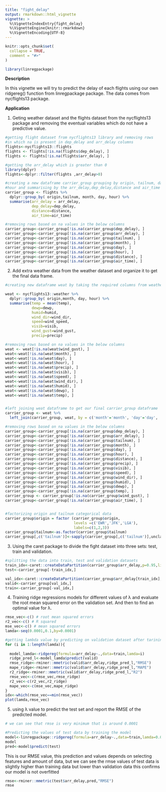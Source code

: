 ```yaml
---
title: "fight_delay"
output: rmarkdown::html_vignette
vignette: >
  %\VignetteIndexEntry{fight_delay}
  %\VignetteEngine{knitr::rmarkdown}
  %\VignetteEncoding{UTF-8}
---
```


```r
knitr::opts_chunk$set(
  collapse = TRUE,
  comment = "#>"
)
```

```r
library(linregpackage)
```
**Description** 

In this vignette we will try to predict the delay of each flights using our own ridgereg() function from linregpackage package. The data comes from nycflights13 package.

**Application** 

1. Geting weather dataset and the flights dataset from the nycflights13 package and removing the eventual variables which do not have a predictive value.
```r
#getting flight dataset from nycflights13 library and removing rows 
#in which na is present in dep_delay and arr_delay columns
flights<-nycflights13::flights
flights <- flights[!is.na(flights$dep_delay), ]
flights <- flights[!is.na(flights$arr_delay), ]

#getting the arr_delay which is greater than 0
library(dplyr)
flights<-dplyr::filter(flights ,arr_delay>0)

#creating a new dataframe carrier_group grouping by origin, tailnum, day
#hour and summarising by the arr_delay,dep_delay,distance and air_time columns
carrier_group <- flights %>%
  dplyr::group_by( origin,tailnum, month, day, hour) %>%
  summarise(arr_delay = arr_delay,
            dep_delay=dep_delay,
            distance=distance,
            air_time=air_time)

#removing rows based on na values in the below columns
carrier_group<-carrier_group[!is.na(carrier_group$dep_delay), ]
carrier_group<-carrier_group[!is.na(carrier_group$arr_delay), ]
carrier_group<-carrier_group[!is.na(carrier_group$tailnum), ]
carrier_group<-carrier_group[!is.na(carrier_group$month), ]
carrier_group<-carrier_group[!is.na(carrier_group$day), ]
carrier_group<-carrier_group[!is.na(carrier_group$hour), ]
carrier_group<-carrier_group[!is.na(carrier_group$distance), ]
carrier_group<-carrier_group[!is.na(carrier_group$air_time), ]
```
2. Add extra weather data from the weather dataset and organize it to get the final data frame.
```r
#creating new dataframe weat by taking the required columns from weather dataset

weat <- nycflights13::weather %>%
  dplyr::group_by( origin,month, day, hour) %>%
  summarise(temp = mean(temp),
            dewp=dewp,
            humid=humid,
            wind_dir=wind_dir,
            speed=wind_speed,
            visib=visib,
            wind_gust=wind_gust,
            precip=precip)

#removing rows based on na values in the below columns
weat <- weat[!is.na(weat$wind_gust), ]
weat<-weat[!is.na(weat$month), ]
weat<-weat[!is.na(weat$day), ]
weat<-weat[!is.na(weat$hour), ]
weat<-weat[!is.na(weat$precip), ]
weat<-weat[!is.na(weat$visib), ]
weat<-weat[!is.na(weat$speed), ]
weat<-weat[!is.na(weat$wind_dir), ]
weat<-weat[!is.na(weat$humid), ]
weat<-weat[!is.na(weat$dewp), ]
weat<-weat[!is.na(weat$temp), ]


#left joining weat dataframe to get our final carrier_group dataframe
carrier_group <- weat %>%
  left_join(carrier_group, weat, by = c('month'='month', 'day'='day', 'hour'='hour','origin'='origin'))

#removing rows based on na values in the below columns
carrier_group<-carrier_group[!is.na(carrier_group$dep_delay), ]
carrier_group<-carrier_group[!is.na(carrier_group$arr_delay), ]
carrier_group<-carrier_group[!is.na(carrier_group$tailnum), ]
carrier_group<-carrier_group[!is.na(carrier_group$month), ]
carrier_group<-carrier_group[!is.na(carrier_group$day), ]
carrier_group<-carrier_group[!is.na(carrier_group$hour), ]
carrier_group<-carrier_group[!is.na(carrier_group$distance), ]
carrier_group<-carrier_group[!is.na(carrier_group$precip), ]
carrier_group<-carrier_group[!is.na(carrier_group$visib), ]
carrier_group<-carrier_group[!is.na(carrier_group$speed), ]
carrier_group<-carrier_group[!is.na(carrier_group$wind_dir), ]
carrier_group<-carrier_group[!is.na(carrier_group$humid), ]
carrier_group<-carrier_group[!is.na(carrier_group$dewp), ]
carrier_group<-carrier_group[!is.na(carrier_group$temp), ]
carrier_group <- carrier_group[!is.na(carrier_group$wind_gust), ]
carrier_group<-carrier_group[!is.na(carrier_group$air_time), ]


#factorizing origin and tailnum categorical data
carrier_group$origin = factor (carrier_group$origin,
                               levels =c('EWR','JFK','LGA'),
                               labels=c(1,2,3))
carrier_group$tailnum<-as.factor(carrier_group$tailnum)
carrier_group[,c('tailnum')]<-sapply(carrier_group[,c('tailnum')],unclass)

```
3. Using the caret package to divide the fight dataset into three sets: test, train and validation.
```r
#splitting the data into train, test and validation datasets
train_idx<-caret::createDataPartition(carrier_group$arr_delay,p=0.95,list=F)
test<-carrier_group[-train_idx,]

val_idx<-caret::createDataPartition(carrier_group$arr_delay[train_idx],p=0.16,list=F)
valid<-carrier_group[val_idx,]
train<-carrier_group[-val_idx,]
```
4. Training ridge regressions models for different values of λ and evaluate the root mean squared error on the validation set. And then to find an optimal value for λ.
```r
rmse_vec<-c() # root mean squared errors 
r2_vec<-c() # R squared
mse_vec<-c() # mean squared errors
lamda<-seq(0.0001,0.1,by=0.0001)

#getting lambda value by predicting on validation dataset after tarining on dataset
for (i in 1:length(lamda)){
  
  model_lamda<-ridgereg(formula=arr_delay~.,data=train,lamda=i)
  ridge_pred_l<-model_lamda$predict(valid)
  rmse_ridge<-rminer::mmetric(valid$arr_delay,ridge_pred_l,"RMSE")
  mape_ridge<-rminer::mmetric(valid$arr_delay,ridge_pred_l,"MAPE")
  r2_ridge<-rminer::mmetric(valid$arr_delay,ridge_pred_l,"R2")
  rmse_vec<-c(rmse_vec,rmse_ridge)
  r2_vec<-c(r2_vec,r2_ridge)
  mape_vec<-c(mse_vec,mape_ridge)
}
idx<-which(rmse_vec==min(rmse_vec))
plot(lamda,rmse_vec)
```
5. using λ value to predict the test set and report the RMSE of the predicted model.
```r
# we can see that rmse is very minimum that is around 0.0001

#Predicting the values of test data by training the model
model<-linregpackage::ridgereg(formula=arr_delay~.,data=train,lamda=0.0001)
model
pred<-model$predict(test)
```

This is our RMSE value, this prediction and values depends on selecting features and amount of data, but we can see the rmse values of test data is slightly higher than training data but lower than validation data this confirms our model is not overfitted

```r
rmse<-rminer::mmetric(test$arr_delay,pred,"RMSE")
rmse

```